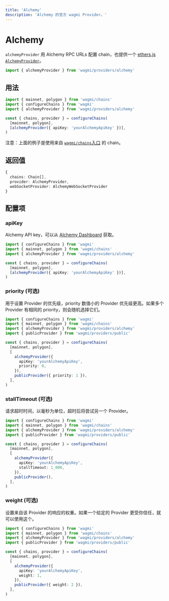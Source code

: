 ```yaml
---
title: 'Alchemy'
description: 'Alchemy 的官方 wagmi Provider。'
---
```



# Alchemy

`alchemyProvider` 用 Alchemy RPC URLs 配置 chain，也提供一个 [ethers.js `AlchemyProvider`](https://docs.ethers.io/v5/api/providers/api-providers/#AlchemyProvider)。

```ts
import { alchemyProvider } from 'wagmi/providers/alchemy'
```

## 用法

```ts
import { mainnet, polygon } from 'wagmi/chains'
import { configureChains } from 'wagmi'
import { alchemyProvider } from 'wagmi/providers/alchemy'

const { chains, provider } = configureChains(
  [mainnet, polygon],
  [alchemyProvider({ apiKey: 'yourAlchemyApiKey' })],
)
```

注意：上面的例子是使用来自 [`wagmi/chains`入口](/react/chains#wagmichains) 的 chain。

## 返回值

```ts
{
  chains: Chain[],
  provider: AlchemyProvider,
  webSocketProvider: AlchemyWebSocketProvider
}
```

## 配置项

### apiKey

Alchemy API key，可以从 [Alchemy Dashboard](https://dashboard.alchemyapi.io/) 获取。

```ts {7}
import { configureChains } from 'wagmi'
import { mainnet, polygon } from 'wagmi/chains'
import { alchemyProvider } from 'wagmi/providers/alchemy'

const { chains, provider } = configureChains(
  [mainnet, polygon],
  [alchemyProvider({ apiKey: 'yourAlchemyApiKey' })],
)
```

### priority (可选)

用于设置 Provider 的优先级，priority 数值小的 Provider 优先级更高。如果多个 Provider 有相同的 priority，则会随机选择它们。

```ts {11,13}
import { configureChains } from 'wagmi'
import { mainnet, polygon } from 'wagmi/chains'
import { alchemyProvider } from 'wagmi/providers/alchemy'
import { publicProvider } from 'wagmi/providers/public'

const { chains, provider } = configureChains(
  [mainnet, polygon],
  [
    alchemyProvider({
      apiKey: 'yourAlchemyApiKey',
      priority: 0,
    }),
    publicProvider({ priority: 1 }),
  ],
)
```

### stallTimeout (可选)

请求超时时间，以毫秒为单位，超时后将尝试另一个 Provider。

```ts {11}
import { configureChains } from 'wagmi'
import { mainnet, polygon } from 'wagmi/chains'
import { alchemyProvider } from 'wagmi/providers/alchemy'
import { publicProvider } from 'wagmi/providers/public'

const { chains, provider } = configureChains(
  [mainnet, polygon],
  [
    alchemyProvider({
      apiKey: 'yourAlchemyApiKey',
      stallTimeout: 1_000,
    }),
    publicProvider(),
  ],
)
```

### weight (可选)

设置来自该 Provider 的响应的权重。如果一个给定的 Provider 更受你信任，就可以使用这个。

```ts {11,13}
import { configureChains } from 'wagmi'
import { mainnet, polygon } from 'wagmi/chains'
import { alchemyProvider } from 'wagmi/providers/alchemy'
import { publicProvider } from 'wagmi/providers/public'

const { chains, provider } = configureChains(
  [mainnet, polygon],
  [
    alchemyProvider({
      apiKey: 'yourAlchemyApiKey',
      weight: 1,
    }),
    publicProvider({ weight: 2 }),
  ],
)
```
